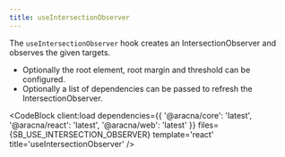 ```yaml
---
title: useIntersectionObserver
---
```



The `useIntersectionObserver` hook creates an IntersectionObserver and observes the given targets.

- Optionally the root element, root margin and threshold can be configured.
- Optionally a list of dependencies can be passed to refresh the IntersectionObserver.

<CodeBlock
  client:load
  dependencies={{
    '@aracna/core': 'latest',
    '@aracna/react': 'latest',
    '@aracna/web': 'latest'
  }}
  files={SB_USE_INTERSECTION_OBSERVER}
  template='react'
  title='useIntersectionObserver'
/>

